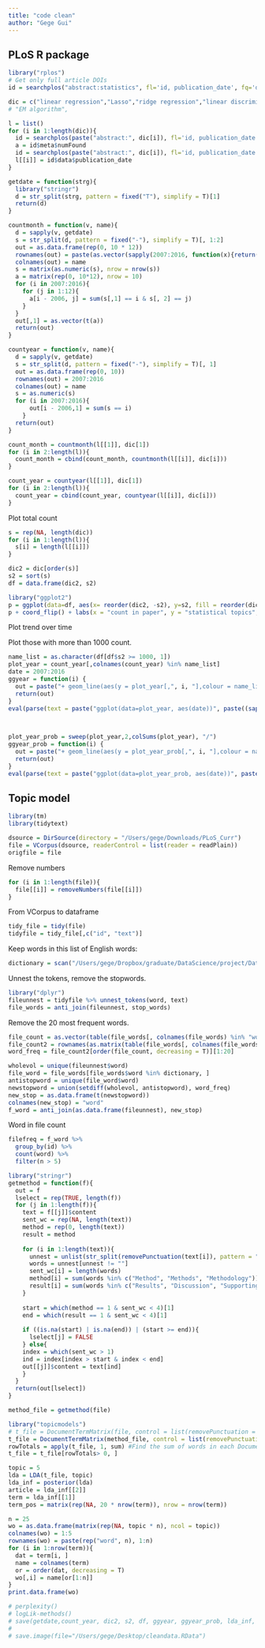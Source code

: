 ```yaml
---
title: "code clean"
author: "Gege Gui"
---
```


## PLoS R package

```r
library("rplos")
# Get only full article DOIs
id = searchplos("abstract:statistics", fl='id, publication_date', fq='doc_type:full', sort = 'publication_date desc', start=0)

dic = c("linear regression","Lasso","ridge regression","linear discriminant analysis","bootstrap","maximum likelihood","MCMC","neural network","support vector machine","clustering","principal component","independent component","random forest","graphical model", "Kaplan", "Cox proportional")
# "EM algorithm",

l = list()
for (i in 1:length(dic)){
  id = searchplos(paste("abstract:", dic[i]), fl='id, publication_date', sort = 'publication_date desc', start=0)
  a = id$meta$numFound
  id = searchplos(paste("abstract:", dic[i]), fl='id, publication_date', sort = 'publication_date asc', start=0, limit = a)
  l[[i]] = id$data$publication_date
}
```

```r
getdate = function(strg){
  library("stringr")
  d = str_split(strg, pattern = fixed("T"), simplify = T)[1]
  return(d)
}

countmonth = function(v, name){
  d = sapply(v, getdate)
  s = str_split(d, pattern = fixed("-"), simplify = T)[, 1:2]
  out = as.data.frame(rep(0, 10 * 12))
  rownames(out) = paste(as.vector(sapply(2007:2016, function(x){return(rep(x, 12))})), "-", rep(1:12, 10), sep = "")
  colnames(out) = name
  s = matrix(as.numeric(s), nrow = nrow(s))
  a = matrix(rep(0, 10*12), nrow = 10)
  for (i in 2007:2016){
    for (j in 1:12){
      a[i - 2006, j] = sum(s[,1] == i & s[, 2] == j)
    }
  }
  out[,1] = as.vector(t(a))
  return(out)
}

countyear = function(v, name){
  d = sapply(v, getdate)
  s = str_split(d, pattern = fixed("-"), simplify = T)[, 1]
  out = as.data.frame(rep(0, 10))
  rownames(out) = 2007:2016
  colnames(out) = name
  s = as.numeric(s)
  for (i in 2007:2016){
      out[i - 2006,1] = sum(s == i)
    }
  return(out)
}

count_month = countmonth(l[[1]], dic[1])
for (i in 2:length(l)){
  count_month = cbind(count_month, countmonth(l[[i]], dic[i]))
}

count_year = countyear(l[[1]], dic[1])
for (i in 2:length(l)){
  count_year = cbind(count_year, countyear(l[[i]], dic[i]))
}
```

Plot total count

```r
s = rep(NA, length(dic))
for (i in 1:length(l)){
  s[i] = length(l[[i]])
}

dic2 = dic[order(s)]
s2 = sort(s)
df = data.frame(dic2, s2)

library("ggplot2")
p = ggplot(data=df, aes(x= reorder(dic2, -s2), y=s2, fill = reorder(dic2, -s2))) + geom_bar(stat="identity")
p + coord_flip() + labs(x = "count in paper", y = "statistical topics", fill = "statistical topics") + geom_text(aes(label = s2), size = 3,  hjust = -0.5, position = position_dodge(width = 1)) + ylim(0, max(s) + 1000) 
```

Plot trend over time

Plot those with more than 1000 count.

```r
name_list = as.character(df[df$s2 >= 1000, 1])
plot_year = count_year[,colnames(count_year) %in% name_list]
date = 2007:2016
ggyear = function(i) {
  out = paste("+ geom_line(aes(y = plot_year[,", i, "],colour = name_list[",  i, "]))", sep = "")
  return(out)
}
eval(parse(text = paste("ggplot(data=plot_year, aes(date))", paste((sapply(1:10, ggyear)), collapse = "")))) + labs(title="Year count for count > 1000", x ="Time", y = "Count", colour = "Statistical method")

 

plot_year_prob = sweep(plot_year,2,colSums(plot_year), "/")
ggyear_prob = function(i) {
  out = paste("+ geom_line(aes(y = plot_year_prob[,", i, "],colour = name_list[",  i, "]))", sep = "")
  return(out)
}
eval(parse(text = paste("ggplot(data=plot_year_prob, aes(date))", paste((sapply(1:10, ggyear_prob)), collapse = "")))) + labs(title="Year count probability for count > 1000", x ="Time", y = "Probability in year", colour = "Statistical method")

```


## Topic model

```r
library(tm)
library(tidytext)

dsource = DirSource(directory = "/Users/gege/Downloads/PLoS_Curr")
file = VCorpus(dsource, readerControl = list(reader = readPlain)) 
origfile = file
```

Remove numbers

```r
for (i in 1:length(file)){
  file[[i]] = removeNumbers(file[[i]])
}
```


From VCorpus to dataframe

```r
tidy_file = tidy(file)
tidyfile = tidy_file[,c("id", "text")]
```

Keep words in this list of English words: 

```r
dictionary = scan("/Users/gege/Dropbox/graduate/DataScience/project/Data/words.txt", character(), quote = "")
```

Unnest the tokens, remove the stopwords.

```r
library("dplyr")
fileunnest = tidyfile %>% unnest_tokens(word, text) 
file_words = anti_join(fileunnest, stop_words) 
```

Remove the 20 most frequent words.

```r
file_count = as.vector(table(file_words[, colnames(file_words) %in% "word"]))
file_count2 = rownames(as.matrix(table(file_words[, colnames(file_words) %in% "word"])))
word_freq = file_count2[order(file_count, decreasing = T)][1:20]

wholevol = unique(fileunnest$word)
file_word = file_words[file_words$word %in% dictionary, ]
antistopword = unique(file_word$word)
newstopword = union(setdiff(wholevol, antistopword), word_freq)
new_stop = as.data.frame(t(newstopword))
colnames(new_stop) = "word"
f_word = anti_join(as.data.frame(fileunnest), new_stop)
```

Word in file count

```r
filefreq = f_word %>%
  group_by(id) %>%
  count(word) %>%
  filter(n > 5)
```

```r
library("stringr")
getmethod = function(f){
  out = f
  lselect = rep(TRUE, length(f))
  for (j in 1:length(f)){
    text = f[[j]]$content
    sent_wc = rep(NA, length(text))
    method = rep(0, length(text))
    result = method
    
    for (i in 1:length(text)){
      unnest = unlist(str_split(removePunctuation(text[i]), pattern = " ")) 
      words = unnest[unnest != ""]
      sent_wc[i] = length(words)
      method[i] = sum(words %in% c("Method", "Methods", "Methodology"))
      result[i] = sum(words %in% c("Results", "Discussion", "Supporting"))
    }
    
    start = which(method == 1 & sent_wc < 4)[1]
    end = which(result == 1 & sent_wc < 4)[1]
    
    if ((is.na(start) | is.na(end)) | (start >= end)){
      lselect[j] = FALSE
    } else{
    index = which(sent_wc > 1) 
    ind = index[index > start & index < end]
    out[[j]]$content = text[ind]
    }
  }
  return(out[lselect])
}

method_file = getmethod(file)
```

```r
library("topicmodels")
# t_file = DocumentTermMatrix(file, control = list(removePunctuation = TRUE, removeNumbers = TRUE, stopwords = c(stopwords("english"), newstopword))) 
t_file = DocumentTermMatrix(method_file, control = list(removePunctuation = TRUE, removeNumbers = TRUE, stopwords = c(stopwords("english"), newstopword))) 
rowTotals = apply(t_file, 1, sum) #Find the sum of words in each Document
t_file = t_file[rowTotals> 0, ] 

topic = 5
lda = LDA(t_file, topic)
lda_inf = posterior(lda)
article = lda_inf[[2]]
term = lda_inf[[1]]
term_pos = matrix(rep(NA, 20 * nrow(term)), nrow = nrow(term))

n = 25
wo = as.data.frame(matrix(rep(NA, topic * n), ncol = topic))
colnames(wo) = 1:5 
rownames(wo) = paste(rep("word", n), 1:n)
for (i in 1:nrow(term)){
  dat = term[i, ]
  name = colnames(term)
  or = order(dat, decreasing = T)
  wo[,i] = name[or[1:n]]
}
print.data.frame(wo)

# perplexity()
# logLik-methods()
# save(getdate,count_year, dic2, s2, df, ggyear, ggyear_prob, lda_inf, file="/Users/gege/Desktop/plot_total.RData")
# 
# save.image(file="/Users/gege/Desktop/cleandata.RData")
```